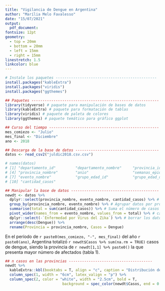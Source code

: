 ```yaml
---
title: "Vigilancia de Dengue en Argentina"
author: "Marília Melo Favalesso"
date: "15/07/2021"
output:
  pdf_document: 
fontsize: 12pt
geometry:
  - top = 20mm
  - bottom = 20mm
  - left = 15mm
  - right = 15mm
linestretch: 1.5
linkcolor: blue
---
```


```r
# Instale los paquetes ----------------------------------------------
install.packages("kableExtra")
install.packages("viridis")
install.packages("ggthemes")
```

```r
## Paquetes ----------------------------------------------------------
library(tidyverse) # paquete para manipulación de bases de datos
library(kableExtra) # paquete para formatación de tablas
library(viridis) # paquete de paleta de colores
library(ggthemes) # paquete temático para gráfico ggplot

## Curso del tiempo --------------------------------------------------
mes_comiezo <- "Julio"
mes_final <- "Diciembre"
ano <- 2018

## Descarga de la base de datos --------------------------------------
datos <- read_csv2("juldic2018.csv.csv")

# names(datos)
# [1] "departamento_id"         "departamento_nombre"     "provincia_id"           
# [4] "provincia_nombre"        "anio"                    "semanas_epidemiologicas"
# [7] "evento_nombre"           "grupo_edad_id"           "grupo_edad_desc"        
# [10] "cantidad_casos"         

## Manipular la base de datos ----------------------------------------
newdt <- datos %>% 
  dplyr::select(provincia_nombre, evento_nombre, cantidad_casos) %>% # seleccionar columnas
  group_by(provincia_nombre, evento_nombre) %>% # Agrupar datos por provincia y enfermedad
  summarise(total = sum(cantidad_casos)) %>% # Suma el número de casos por provincia
  pivot_wider(names_from = evento_nombre, values_from = total) %>% # cambiar formato de tabla
  dplyr::select(-`Enfermedad por Virus del Zika`) %>% # borrar los datos de Zica
  arrange(desc(Dengue)) %>%
  rename(Provincia = provincia_nombre, Casos = Dengue)
```

En el período de `r paste0(mes_comiezo, "-", mes_final)` del año `r paste0(ano)`, Argentina totalizó `r newdt$Casos %>% sum(na.rm = TRUE)` casos de dengue, siendo la provincia de `r newdt[1,1] %>% paste0()` la que presenta mayor número de afectados (tabla 1).


```r
## n casos en las provincias --------------------------------------
newdt %>%
  kableExtra::kbl(booktabs = T, align = "c", caption = "Distribución de casos de dengue por provincia de Argentina.", longtable = T) %>%
  column_spec(1, width = "6cm", latex_valign = "p") %>%
  column_spec(2, color = "white", width = "2.5cm", bold = T,
                          background = spec_color(newdt$Casos, end = 0.9, option = "A", direction = -1))
```

